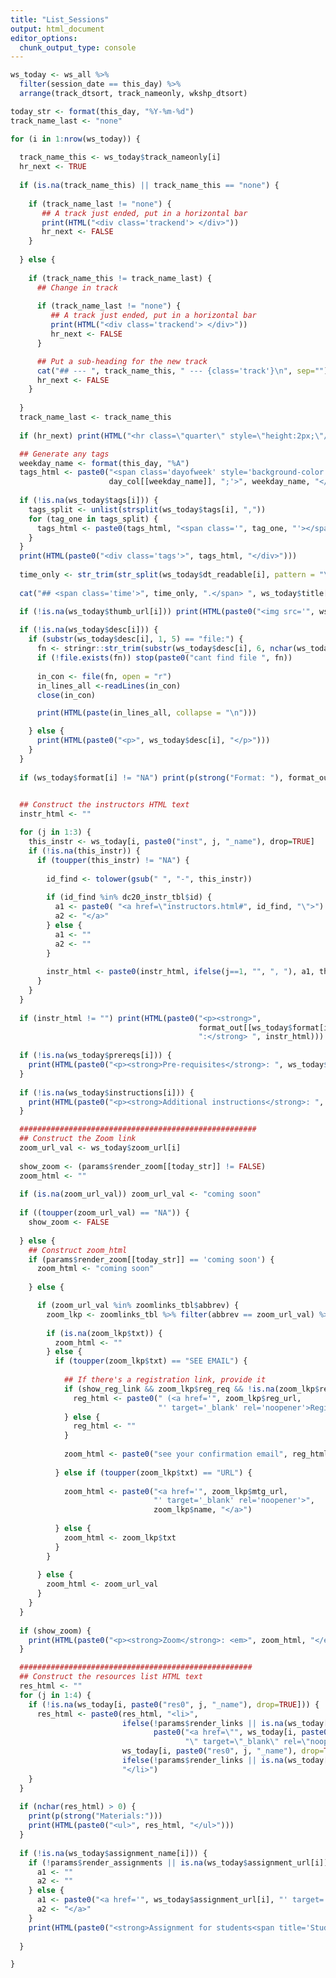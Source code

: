 ```yaml
---
title: "List_Sessions"
output: html_document
editor_options: 
  chunk_output_type: console
---
```


```r
ws_today <- ws_all %>% 
  filter(session_date == this_day) %>% 
  arrange(track_dtsort, track_nameonly, wkshp_dtsort)

today_str <- format(this_day, "%Y-%m-%d")
track_name_last <- "none"

for (i in 1:nrow(ws_today)) {
  
  track_name_this <- ws_today$track_nameonly[i]
  hr_next <- TRUE
  
  if (is.na(track_name_this) || track_name_this == "none") {
    
    if (track_name_last != "none") {
       ## A track just ended, put in a horizontal bar
       print(HTML("<div class='trackend'> </div>"))
       hr_next <- FALSE
    } 
    
  } else {
    
    if (track_name_this != track_name_last) {
      ## Change in track 
      
      if (track_name_last != "none") {
         ## A track just ended, put in a horizontal bar
         print(HTML("<div class='trackend'> </div>"))
         hr_next <- FALSE
      } 

      ## Put a sub-heading for the new track
      cat("## --- ", track_name_this, " --- {class='track'}\n", sep="")
      hr_next <- FALSE
    }
    
  }
  track_name_last <- track_name_this
  
  if (hr_next) print(HTML("<hr class=\"quarter\" style=\"height:2px;\"/>"))

  ## Generate any tags
  weekday_name <- format(this_day, "%A")
  tags_html <- paste0("<span class='dayofweek' style='background-color:", 
                      day_col[[weekday_name]], ";'>", weekday_name, "</span>")
  
  if (!is.na(ws_today$tags[i])) {
    tags_split <- unlist(strsplit(ws_today$tags[i], ","))
    for (tag_one in tags_split) {
      tags_html <- paste0(tags_html, "<span class='", tag_one, "'></span>")  
    }
  }
  print(HTML(paste0("<div class='tags'>", tags_html, "</div>")))
  
  time_only <- str_trim(str_split(ws_today$dt_readable[i], pattern = "\\|")[[1]][2])
  
  cat("## <span class='time'>", time_only, ".</span> ", ws_today$title[i], "\n", sep="")

  if (!is.na(ws_today$thumb_url[i])) print(HTML(paste0("<img src='", ws_today$thumb_url[i], "' style='float:right; padding:5px;'/>")))
  
  if (!is.na(ws_today$desc[i])) {
    if (substr(ws_today$desc[i], 1, 5) == "file:") {
      fn <- stringr::str_trim(substr(ws_today$desc[i], 6, nchar(ws_today$desc[i])))
      if (!file.exists(fn)) stop(paste0("cant find file ", fn))
      
      in_con <- file(fn, open = "r")
      in_lines_all <-readLines(in_con)
      close(in_con)

      print(HTML(paste(in_lines_all, collapse = "\n")))

    } else {
      print(HTML(paste0("<p>", ws_today$desc[i], "</p>")))
    }
  }
  
  if (ws_today$format[i] != "NA") print(p(strong("Format: "), format_out[[ws_today$format[i]]][1]))

  
  ## Construct the instructors HTML text
  instr_html <- ""

  for (j in 1:3) {
    this_instr <- ws_today[i, paste0("inst", j, "_name"), drop=TRUE]
    if (!is.na(this_instr)) {
      if (toupper(this_instr) != "NA") {
        
        id_find <- tolower(gsub(" ", "-", this_instr))
        
        if (id_find %in% dc20_instr_tbl$id) {
          a1 <- paste0( "<a href=\"instructors.html#", id_find, "\">")
          a2 <- "</a>"
        } else {
          a1 <- ""
          a2 <- ""
        }
        
        instr_html <- paste0(instr_html, ifelse(j==1, "", ", "), a1, this_instr, a2)
      }
    }
  }
  
  if (instr_html != "") print(HTML(paste0("<p><strong>", 
                                          format_out[[ws_today$format[i]]][2], 
                                          ":</strong> ", instr_html)))
  
  if (!is.na(ws_today$prereqs[i])) {
    print(HTML(paste0("<p><strong>Pre-requisites</strong>: ", ws_today$prereqs[i], "</p>")))
  }
  
  if (!is.na(ws_today$instructions[i])) {
    print(HTML(paste0("<p><strong>Additional instructions</strong>: ", ws_today$instructions[i], "</p>")))
  }

  #####################################################
  ## Construct the Zoom link
  zoom_url_val <- ws_today$zoom_url[i]
  
  show_zoom <- (params$render_zoom[[today_str]] != FALSE)
  zoom_html <- ""
  
  if (is.na(zoom_url_val)) zoom_url_val <- "coming soon"
    
  if ((toupper(zoom_url_val) == "NA")) {
    show_zoom <- FALSE
    
  } else {
    ## Construct zoom_html
    if (params$render_zoom[[today_str]] == 'coming soon') {
      zoom_html <- "coming soon"  
    
    } else {

      if (zoom_url_val %in% zoomlinks_tbl$abbrev) {
        zoom_lkp <- zoomlinks_tbl %>% filter(abbrev == zoom_url_val) %>% as.list()
        
        if (is.na(zoom_lkp$txt)) {
          zoom_html <- ""
        } else {
          if (toupper(zoom_lkp$txt) == "SEE EMAIL") {
            
            ## If there's a registration link, provide it
            if (show_reg_link && zoom_lkp$reg_req && !is.na(zoom_lkp$reg_url)) {
              reg_html <- paste0(" (<a href='", zoom_lkp$reg_url, 
                                 "' target='_blank' rel='noopener'>Register</a>)")
            } else {
              reg_html <- ""
            }
            
            zoom_html <- paste0("see your confirmation email", reg_html)
            
          } else if (toupper(zoom_lkp$txt) == "URL") {
            
            zoom_html <- paste0("<a href='", zoom_lkp$mtg_url, 
                                "' target='_blank' rel='noopener'>", 
                                zoom_lkp$name, "</a>") 
            
          } else {
            zoom_html <- zoom_lkp$txt
          }
        }
        
      } else {
        zoom_html <- zoom_url_val
      }
    }
  }
  
  if (show_zoom) {
    print(HTML(paste0("<p><strong>Zoom</strong>: <em>", zoom_html, "</em></p>")))
  }

  ####################################################
  ## Construct the resources list HTML text
  res_html <- ""
  for (j in 1:4) {
    if (!is.na(ws_today[i, paste0("res0", j, "_name"), drop=TRUE])) {
      res_html <- paste0(res_html, "<li>",
                         ifelse(!params$render_links || is.na(ws_today[i, paste0("res0", j, "_url"), drop=TRUE]), "", 
                                paste0("<a href=\"", ws_today[i, paste0("res0", j, "_url"), drop=TRUE], 
                                       "\" target=\"_blank\" rel=\"noopener\">")),
                         ws_today[i, paste0("res0", j, "_name"), drop=TRUE],
                         ifelse(!params$render_links || is.na(ws_today[i, paste0("res0", j, "_url"), drop=TRUE]), "", "</a>"), 
                         "</li>")
    }
  }
  
  if (nchar(res_html) > 0) {
    print(p(strong("Materials:")))
    print(HTML(paste0("<ul>", res_html, "</ul>")))
  }
  
  if (!is.na(ws_today$assignment_name[i])) {
    if (!params$render_assignments || is.na(ws_today$assignment_url[i])) {
      a1 <- ""
      a2 <- ""
    } else {
      a1 <- paste0("<a href='", ws_today$assignment_url[i], "' target='_blank' rel='noopener'>")
      a2 <- "</a>"
    }
    print(HTML(paste0("<strong>Assignment for students<span title='Students taking DroneCamp as part of a course should consult with their instructor whether they should complete the assignment'><img src='images/info-icon_green_16x16x256.png' style='width:16px; height:16px; margin-bottom:3px;'/></span>:</strong> ", a1, ws_today$assignment_name[i], a2)))
    
  }

}

```
